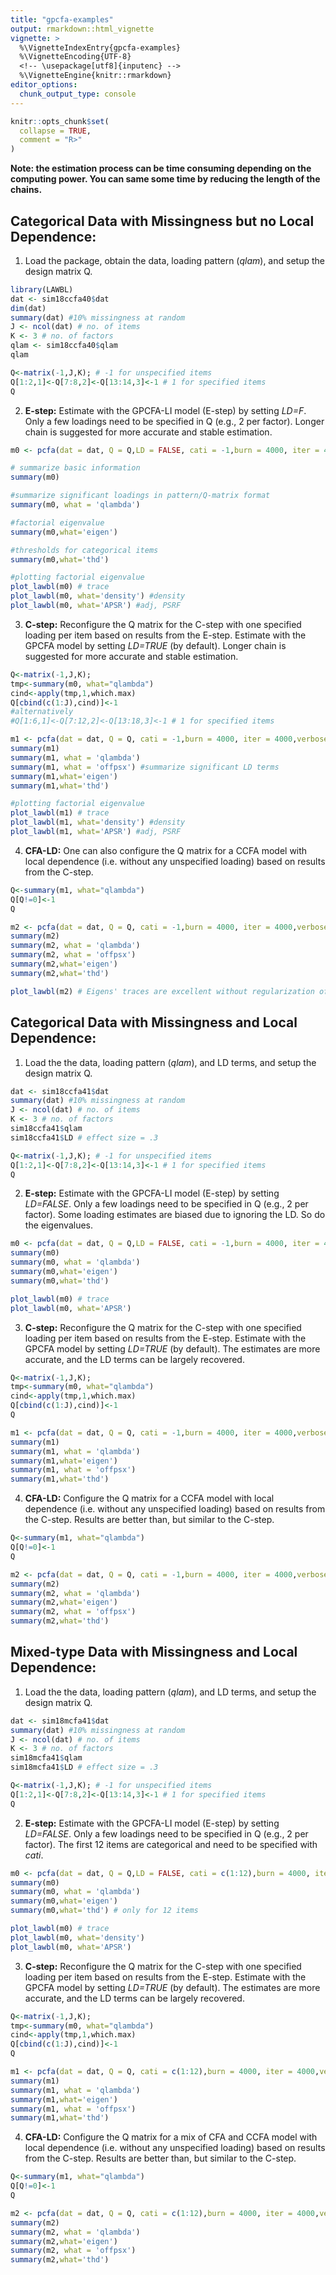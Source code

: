 ```yaml
---
title: "gpcfa-examples"
output: rmarkdown::html_vignette
vignette: >
  %\VignetteIndexEntry{gpcfa-examples}
  %\VignetteEncoding{UTF-8}
  <!-- \usepackage[utf8]{inputenc} -->
  %\VignetteEngine{knitr::rmarkdown}
editor_options: 
  chunk_output_type: console
---
```


```r
knitr::opts_chunk$set(
  collapse = TRUE,
  comment = "R>"
)
```

**Note: the estimation process can be time consuming depending on the computing power. You can same some time by reducing the length of the chains.**

## Categorical Data with Missingness but no Local Dependence:

1) Load the package, obtain the data, loading pattern (*qlam*), and setup the design matrix Q.

```r
library(LAWBL)
dat <- sim18ccfa40$dat
dim(dat)
summary(dat) #10% missingness at random
J <- ncol(dat) # no. of items
K <- 3 # no. of factors
qlam <- sim18ccfa40$qlam
qlam

Q<-matrix(-1,J,K); # -1 for unspecified items
Q[1:2,1]<-Q[7:8,2]<-Q[13:14,3]<-1 # 1 for specified items
Q
```

2) **E-step:** Estimate with the GPCFA-LI model (E-step) by setting *LD=F*. Only a few loadings need to be specified in Q (e.g., 2 per factor). Longer chain is suggested for more accurate and stable estimation.


```r
m0 <- pcfa(dat = dat, Q = Q,LD = FALSE, cati = -1,burn = 4000, iter = 4000,verbose = TRUE)

# summarize basic information
summary(m0)

#summarize significant loadings in pattern/Q-matrix format
summary(m0, what = 'qlambda') 

#factorial eigenvalue
summary(m0,what='eigen') 

#thresholds for categorical items
summary(m0,what='thd')

#plotting factorial eigenvalue
plot_lawbl(m0) # trace
plot_lawbl(m0, what='density') #density
plot_lawbl(m0, what='APSR') #adj, PSRF
```

3) **C-step:** Reconfigure the Q matrix for the C-step with one specified loading per item based on results from the E-step. Estimate with the GPCFA model by setting *LD=TRUE* (by default). Longer chain is suggested for more accurate and stable estimation.

```r
Q<-matrix(-1,J,K);
tmp<-summary(m0, what="qlambda")
cind<-apply(tmp,1,which.max)
Q[cbind(c(1:J),cind)]<-1
#alternatively
#Q[1:6,1]<-Q[7:12,2]<-Q[13:18,3]<-1 # 1 for specified items

m1 <- pcfa(dat = dat, Q = Q, cati = -1,burn = 4000, iter = 4000,verbose = TRUE)
summary(m1)
summary(m1, what = 'qlambda')
summary(m1, what = 'offpsx') #summarize significant LD terms
summary(m1,what='eigen')
summary(m1,what='thd')

#plotting factorial eigenvalue
plot_lawbl(m1) # trace
plot_lawbl(m1, what='density') #density
plot_lawbl(m1, what='APSR') #adj, PSRF
```

4) **CFA-LD:** One can also configure the Q matrix for a CCFA model with local dependence (i.e. without any unspecified loading) based on results from the C-step.

```r
Q<-summary(m1, what="qlambda")
Q[Q!=0]<-1
Q

m2 <- pcfa(dat = dat, Q = Q, cati = -1,burn = 4000, iter = 4000,verbose = TRUE)
summary(m2)
summary(m2, what = 'qlambda') 
summary(m2, what = 'offpsx')
summary(m2,what='eigen')
summary(m2,what='thd')

plot_lawbl(m2) # Eigens' traces are excellent without regularization of the loadings
```

## Categorical Data with Missingness and Local Dependence:

1) Load the the data, loading pattern (*qlam*), and LD terms, and setup the design matrix Q.

```r
dat <- sim18ccfa41$dat
summary(dat) #10% missingness at random
J <- ncol(dat) # no. of items
K <- 3 # no. of factors
sim18ccfa41$qlam
sim18ccfa41$LD # effect size = .3

Q<-matrix(-1,J,K); # -1 for unspecified items
Q[1:2,1]<-Q[7:8,2]<-Q[13:14,3]<-1 # 1 for specified items
Q

```

2) **E-step:** Estimate with the GPCFA-LI model (E-step) by setting *LD=FALSE*. Only a few loadings need to be specified in Q (e.g., 2 per factor). Some loading estimates are biased due to ignoring the LD. So do the eigenvalues.

```r
m0 <- pcfa(dat = dat, Q = Q,LD = FALSE, cati = -1,burn = 4000, iter = 4000,verbose = TRUE)
summary(m0)
summary(m0, what = 'qlambda')
summary(m0,what='eigen')
summary(m0,what='thd')

plot_lawbl(m0) # trace
plot_lawbl(m0, what='APSR')
```

3) **C-step:** Reconfigure the Q matrix for the C-step with one specified loading per item based on results from the E-step. Estimate with the GPCFA model by setting *LD=TRUE* (by default). The estimates are more accurate, and the LD terms can be largely recovered.

```r
Q<-matrix(-1,J,K);
tmp<-summary(m0, what="qlambda")
cind<-apply(tmp,1,which.max)
Q[cbind(c(1:J),cind)]<-1
Q

m1 <- pcfa(dat = dat, Q = Q, cati = -1,burn = 4000, iter = 4000,verbose = TRUE)
summary(m1)
summary(m1, what = 'qlambda')
summary(m1,what='eigen')
summary(m1, what = 'offpsx')
summary(m1,what='thd')
```

4) **CFA-LD:** Configure the Q matrix for a CCFA model with local dependence (i.e. without any unspecified loading) based on results from the C-step. Results are better than, but similar to the C-step.

```r
Q<-summary(m1, what="qlambda")
Q[Q!=0]<-1
Q

m2 <- pcfa(dat = dat, Q = Q, cati = -1,burn = 4000, iter = 4000,verbose = TRUE)
summary(m2)
summary(m2, what = 'qlambda') 
summary(m2,what='eigen')
summary(m2, what = 'offpsx')
summary(m2,what='thd')
```

## Mixed-type Data with Missingness and Local Dependence:

1) Load the the data, loading pattern (*qlam*), and LD terms, and setup the design matrix Q.

```r
dat <- sim18mcfa41$dat
summary(dat) #10% missingness at random
J <- ncol(dat) # no. of items
K <- 3 # no. of factors
sim18mcfa41$qlam
sim18mcfa41$LD # effect size = .3

Q<-matrix(-1,J,K); # -1 for unspecified items
Q[1:2,1]<-Q[7:8,2]<-Q[13:14,3]<-1 # 1 for specified items
Q

```

2) **E-step:** Estimate with the GPCFA-LI model (E-step) by setting *LD=FALSE*. Only a few loadings need to be specified in Q (e.g., 2 per factor). The first 12 items are categorical and need to be specified with *cati*.

```r
m0 <- pcfa(dat = dat, Q = Q,LD = FALSE, cati = c(1:12),burn = 4000, iter = 4000,verbose = TRUE)
summary(m0)
summary(m0, what = 'qlambda')
summary(m0,what='eigen')
summary(m0,what='thd') # only for 12 items 

plot_lawbl(m0) # trace
plot_lawbl(m0, what='density')
plot_lawbl(m0, what='APSR')
```

3) **C-step:** Reconfigure the Q matrix for the C-step with one specified loading per item based on results from the E-step. Estimate with the GPCFA model by setting *LD=TRUE* (by default). The estimates are more accurate, and the LD terms can be largely recovered.

```r
Q<-matrix(-1,J,K);
tmp<-summary(m0, what="qlambda")
cind<-apply(tmp,1,which.max)
Q[cbind(c(1:J),cind)]<-1
Q

m1 <- pcfa(dat = dat, Q = Q, cati = c(1:12),burn = 4000, iter = 4000,verbose = TRUE)
summary(m1)
summary(m1, what = 'qlambda')
summary(m1,what='eigen')
summary(m1, what = 'offpsx')
summary(m1,what='thd')
```

4) **CFA-LD:** Configure the Q matrix for a mix of CFA and CCFA model with local dependence (i.e. without any unspecified loading) based on results from the C-step. Results are better than, but similar to the C-step.

```r
Q<-summary(m1, what="qlambda")
Q[Q!=0]<-1
Q

m2 <- pcfa(dat = dat, Q = Q, cati = c(1:12),burn = 4000, iter = 4000,verbose = TRUE)
summary(m2)
summary(m2, what = 'qlambda') 
summary(m2,what='eigen')
summary(m2, what = 'offpsx')
summary(m2,what='thd')
```


